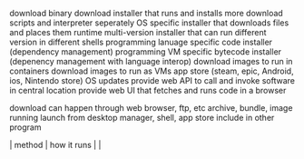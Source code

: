 
download binary 
download installer that runs and installs more
download scripts and interpreter seperately
OS specific installer that downloads files and places them 
runtime multi-version installer that can run different version in different shells
programming lanuage specific code installer (dependency management)
programming VM specific bytecode installer (depenency management with language interop)
download images to run in containers
download images to run as VMs
app store (steam, epic, Android, ios, Nintendo store)
OS updates
provide web API to call and invoke software in central location
provide web UI that fetches and runs code in a browser


download can happen through web browser, ftp, etc
archive, bundle, image
running
    launch from desktop manager, shell, app store
    include in other program
    


| method | how it runs |  |
